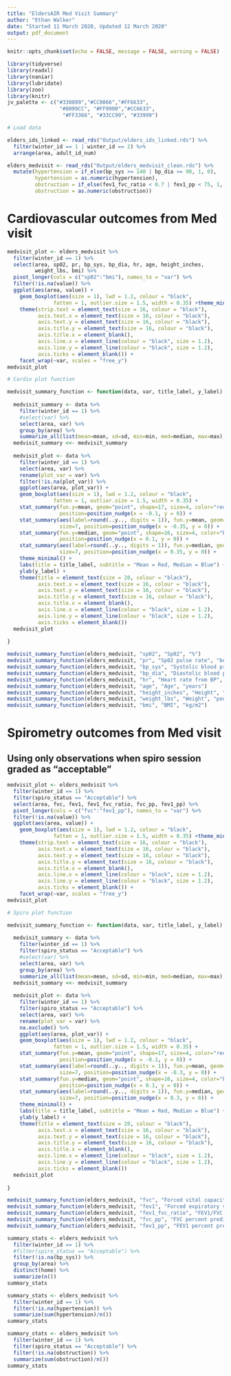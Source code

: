 ```yaml
---
title: "EldersAIR Med Visit Summary"
author: "Ethan Walker"
date: "Started 11 March 2020, Updated 12 March 2020"
output: pdf_document
---
```


```r
knitr::opts_chunk$set(echo = FALSE, message = FALSE, warning = FALSE)
```

```r
library(tidyverse)
library(readxl)
library(naniar)
library(lubridate)
library(zoo)
library(knitr)
jv_palette <- c("#330099","#CC0066","#FF6633", 
                 "#0099CC", "#FF9900","#CC6633",
                  "#FF3366", "#33CC99", "#33999")
```


```r
# Load data

elders_ids_linked <- read_rds("Output/elders_ids_linked.rds") %>% 
  filter(winter_id == 1 | winter_id == 2) %>% 
  arrange(area, adult_id_num)

elders_medvisit <- read_rds("Output/elders_medvisit_clean.rds") %>% 
  mutate(hypertension = if_else(bp_sys >= 140 | bp_dia >= 90, 1, 0),
         hypertension = as.numeric(hypertension),
         obstruction = if_else(fev1_fvc_ratio < 0.7 | fev1_pp < 75, 1, 0),
         obstruction = as.numeric(obstruction))
```

# Cardiovascular outcomes from Med visit
```r
medvisit_plot <- elders_medvisit %>% 
  filter(winter_id == 1) %>% 
  select(area, sp02, pr, bp_sys, bp_dia, hr, age, height_inches,
         weight_lbs, bmi) %>% 
  pivot_longer(cols = c("sp02":"bmi"), names_to = "var") %>% 
  filter(!is.na(value)) %>% 
  ggplot(aes(area, value)) +
    geom_boxplot(aes(size = 1), lwd = 1.2, colour = "black", 
               fatten = 1, outlier.size = 1.5, width = 0.35) +theme_minimal() +
    theme(strip.text = element_text(size = 16, colour = "black"),
          axis.text.x = element_text(size = 16, colour = "black"),
          axis.text.y = element_text(size = 16, colour = "black"),
          axis.title.y = element_text(size = 16, colour = "black"),
          axis.title.x = element_blank(),
          axis.line.x = element_line(colour = "black", size = 1.2), 
          axis.line.y = element_line(colour = "black", size = 1.2), 
          axis.ticks = element_blank()) +
    facet_wrap(~var, scales = "free_y")
medvisit_plot
```



```r
# Cardio plot function

medvisit_summary_function <- function(data, var, title_label, y_label) {
  
  medvisit_summary <- data %>% 
    filter(winter_id == 1) %>% 
    #select(var) %>% 
    select(area, var) %>% 
    group_by(area) %>% 
    summarize_all(list(mean=mean, sd=sd, min=min, med=median, max=max), na.rm = TRUE)
  medvisit_summary <<- medvisit_summary
  
  medvisit_plot <- data %>% 
    filter(winter_id == 1) %>% 
    select(area, var) %>% 
    rename(plot_var = var) %>% 
    filter(!is.na(plot_var)) %>% 
    ggplot(aes(area, plot_var)) +
    geom_boxplot(aes(size = 1), lwd = 1.2, colour = "black", 
               fatten = 1, outlier.size = 1.5, width = 0.35) +
    stat_summary(fun.y=mean, geom="point", shape=17, size=4, color="red",
                 position=position_nudge(x = -0.1, y = 0)) +
    stat_summary(aes(label=round(..y.., digits = 1)), fun.y=mean, geom="text", 
                 size=7, position=position_nudge(x = -0.35, y = 0)) +
    stat_summary(fun.y=median, geom="point", shape=16, size=4, color="blue",
                 position=position_nudge(x = 0.1, y = 0)) +
    stat_summary(aes(label=round(..y.., digits = 1)), fun.y=median, geom="text", 
                 size=7, position=position_nudge(x = 0.35, y = 0)) +
    theme_minimal() +
    labs(title = title_label, subtitle = "Mean = Red, Median = Blue") +
    ylab(y_label) +
    theme(title = element_text(size = 20, colour = "black"),
          axis.text.x = element_text(size = 16, colour = "black"),
          axis.text.y = element_text(size = 16, colour = "black"),
          axis.title.y = element_text(size = 16, colour = "black"),
          axis.title.x = element_blank(),
          axis.line.x = element_line(colour = "black", size = 1.2), 
          axis.line.y = element_line(colour = "black", size = 1.2), 
          axis.ticks = element_blank()) 
  medvisit_plot
  
}

medvisit_summary_function(elders_medvisit, "sp02", "Sp02", "%")
medvisit_summary_function(elders_medvisit, "pr", "Sp02 pulse rate", "beats/min")
medvisit_summary_function(elders_medvisit, "bp_sys", "Systolic blood pressure", "mmHg")
medvisit_summary_function(elders_medvisit, "bp_dia", "Diastolic blood pressure", "mmHg")
medvisit_summary_function(elders_medvisit, "hr", "Heart rate from BP", "beats/min")
medvisit_summary_function(elders_medvisit, "age", "Age", "years")
medvisit_summary_function(elders_medvisit, "height_inches", "Height", "inches")
medvisit_summary_function(elders_medvisit, "weight_lbs", "Weight", "pounds")
medvisit_summary_function(elders_medvisit, "bmi", "BMI", "kg/m2")
```


# Spirometry outcomes from Med visit
## Using only observations when spiro session graded as "acceptable"
```r
medvisit_plot <- elders_medvisit %>% 
  filter(winter_id == 1) %>% 
  filter(spiro_status == "Acceptable") %>% 
  select(area, fvc, fev1, fev1_fvc_ratio, fvc_pp, fev1_pp) %>% 
  pivot_longer(cols = c("fvc":"fev1_pp"), names_to = "var") %>% 
  filter(!is.na(value)) %>% 
  ggplot(aes(area, value)) +
    geom_boxplot(aes(size = 1), lwd = 1.2, colour = "black", 
               fatten = 1, outlier.size = 1.5, width = 0.35) +theme_minimal() +
    theme(strip.text = element_text(size = 16, colour = "black"),
          axis.text.x = element_text(size = 16, colour = "black"),
          axis.text.y = element_text(size = 16, colour = "black"),
          axis.title.y = element_text(size = 16, colour = "black"),
          axis.title.x = element_blank(),
          axis.line.x = element_line(colour = "black", size = 1.2), 
          axis.line.y = element_line(colour = "black", size = 1.2), 
          axis.ticks = element_blank()) +
    facet_wrap(~var, scales = "free_y")
medvisit_plot
```


```r
# Spiro plot function

medvisit_summary_function <- function(data, var, title_label, y_label) {
  
  medvisit_summary <- data %>% 
    filter(winter_id == 1) %>% 
    filter(spiro_status == "Acceptable") %>% 
    #select(var) %>% 
    select(area, var) %>% 
    group_by(area) %>% 
    summarize_all(list(mean=mean, sd=sd, min=min, med=median, max=max), na.rm = TRUE)
  medvisit_summary <<- medvisit_summary
  
  medvisit_plot <- data %>% 
    filter(winter_id == 1) %>% 
    filter(spiro_status == "Acceptable") %>% 
    select(area, var) %>% 
    rename(plot_var = var) %>% 
    na.exclude() %>% 
    ggplot(aes(area, plot_var)) +
    geom_boxplot(aes(size = 1), lwd = 1.2, colour = "black", 
               fatten = 1, outlier.size = 1.5, width = 0.35) +
    stat_summary(fun.y=mean, geom="point", shape=17, size=4, color="red",
                 position=position_nudge(x = -0.1, y = 0)) +
    stat_summary(aes(label=round(..y.., digits = 1)), fun.y=mean, geom="text", 
                 size=7, position=position_nudge(x = -0.3, y = 0)) +
    stat_summary(fun.y=median, geom="point", shape=16, size=4, color="blue",
                 position=position_nudge(x = 0.1, y = 0)) +
    stat_summary(aes(label=round(..y.., digits = 1)), fun.y=median, geom="text", 
                 size=7, position=position_nudge(x = 0.3, y = 0)) +
    theme_minimal() +
    labs(title = title_label, subtitle = "Mean = Red, Median = Blue") +
    ylab(y_label) +
    theme(title = element_text(size = 20, colour = "black"),
          axis.text.x = element_text(size = 16, colour = "black"),
          axis.text.y = element_text(size = 16, colour = "black"),
          axis.title.y = element_text(size = 16, colour = "black"),
          axis.title.x = element_blank(),
          axis.line.x = element_line(colour = "black", size = 1.2), 
          axis.line.y = element_line(colour = "black", size = 1.2), 
          axis.ticks = element_blank()) 
  medvisit_plot
  
}

medvisit_summary_function(elders_medvisit, "fvc", "Forced vital capacity", "liters")
medvisit_summary_function(elders_medvisit, "fev1", "Forced expiratory volume", "liters")
medvisit_summary_function(elders_medvisit, "fev1_fvc_ratio", "FEV1/FVC ratio", " ")
medvisit_summary_function(elders_medvisit, "fvc_pp", "FVC percent predicted", "%")
medvisit_summary_function(elders_medvisit, "fev1_pp", "FEV1 percent predicted", "%")
```


```r
summary_stats <- elders_medvisit %>% 
  filter(winter_id == 1) %>% 
  #filter(spiro_status == "Acceptable") %>% 
  filter(!is.na(bp_sys)) %>% 
  group_by(area) %>% 
  distinct(home) %>% 
  summarize(n())
summary_stats

summary_stats <- elders_medvisit %>% 
  filter(winter_id == 1) %>% 
  filter(!is.na(hypertension)) %>% 
  summarize(sum(hypertension)/n())
summary_stats

summary_stats <- elders_medvisit %>% 
  filter(winter_id == 1) %>% 
  filter(spiro_status == "Acceptable") %>% 
  filter(!is.na(obstruction)) %>% 
  summarize(sum(obstruction)/n())
summary_stats
```
